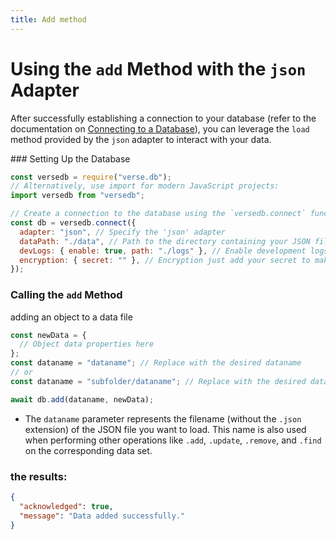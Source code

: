 ```yaml
---
title: Add method
---
```



# Using the `add` Method with the `json` Adapter

After successfully establishing a connection to your database (refer to the documentation on [Connecting to a Database](/docs/introduction/installation)), you can leverage the `load` method provided by the `json` adapter to interact with your data.

<Steps>
  ### Setting Up the Database

```javascript copy showLineNumbers
const versedb = require("verse.db");
// Alternatively, use import for modern JavaScript projects:
import versedb from "versedb";

// Create a connection to the database using the `versedb.connect` function:
const db = versedb.connect({
  adapter: "json", // Specify the 'json' adapter
  dataPath: "./data", // Path to the directory containing your JSON files
  devLogs: { enable: true, path: "./logs" }, // Enable development logs (optional)
  encryption: { secret: "" }, // Encryption just add your secret to make the data more secure (defualt secret: "versedb")
});
```

### Calling the `add` Method

adding an object to a data file

```js copy showLineNumbers {8}
const newData = {
  // Object data properties here
};
const dataname = "dataname"; // Replace with the desired dataname
// or
const dataname = "subfolder/dataname"; // Replace with the desired dataname with a subfolder

await db.add(dataname, newData);
```

- The `dataname` parameter represents the filename (without the `.json` extension) of the JSON file you want to load. This name is also used when performing other operations like `.add`, `.update`, `.remove`, and `.find` on the corresponding data set.

</Steps>

### the results:

```json showLineNumbers
{
  "acknowledged": true,
  "message": "Data added successfully."
}
```
